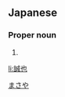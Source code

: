 ==Japanese==
{{ja-kanjitab|誠|也}}

===Proper noun===
{{ja-pos|proper|まさや}}

# {{given name|male|lang=ja}}

[[Category:Japanese male given names|まさや]]

[[li:誠也]]